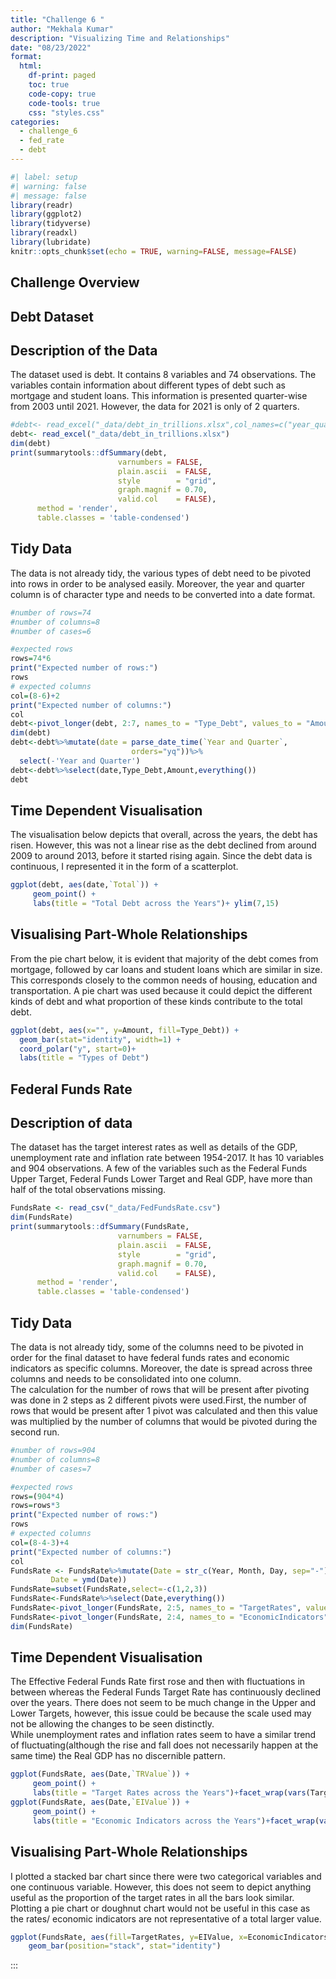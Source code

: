 ```yaml
---
title: "Challenge 6 "
author: "Mekhala Kumar"
description: "Visualizing Time and Relationships"
date: "08/23/2022"
format:
  html:
    df-print: paged
    toc: true
    code-copy: true
    code-tools: true
    css: "styles.css"
categories:
  - challenge_6
  - fed_rate
  - debt
---
```


```r
#| label: setup
#| warning: false
#| message: false
library(readr)
library(ggplot2)
library(tidyverse)
library(readxl)
library(lubridate)
knitr::opts_chunk$set(echo = TRUE, warning=FALSE, message=FALSE)
```

## Challenge Overview

::: panel-tabset
## Debt Dataset

## Description of the Data

The dataset used is debt. It contains 8 variables and 74 observations. The variables contain information about different types of debt such as mortgage and student loans. This information is presented quarter-wise from 2003 until 2021. However, the data for 2021 is only of 2 quarters.

```r
#debt<- read_excel("_data/debt_in_trillions.xlsx",col_names=c("year_quart","mortgage","he_revolve","auto_loan","cred_card","stud_loan","other","total"),skip=1)
debt<- read_excel("_data/debt_in_trillions.xlsx")
dim(debt)
print(summarytools::dfSummary(debt,
                        varnumbers = FALSE,
                        plain.ascii  = FALSE, 
                        style        = "grid", 
                        graph.magnif = 0.70, 
                        valid.col    = FALSE),
      method = 'render',
      table.classes = 'table-condensed')
```

## Tidy Data

The data is not already tidy, the various types of debt need to be pivoted into rows in order to be analysed easily. Moreover, the year and quarter column is of character type and needs to be converted into a date format.

```r
#number of rows=74
#number of columns=8
#number of cases=6

#expected rows
rows=74*6
print("Expected number of rows:")
rows
# expected columns 
col=(8-6)+2
print("Expected number of columns:")
col
debt<-pivot_longer(debt, 2:7, names_to = "Type_Debt", values_to = "Amount")
dim(debt)
debt<-debt%>%mutate(date = parse_date_time(`Year and Quarter`, 
                           orders="yq"))%>%
  select(-'Year and Quarter')
debt<-debt%>%select(date,Type_Debt,Amount,everything())
debt
```

## Time Dependent Visualisation

The visualisation below depicts that overall, across the years, the debt has risen. However, this was not a linear rise as the debt declined from around 2009 to around 2013, before it started rising again. Since the debt data is continuous, I represented it in the form of a scatterplot.

```r

ggplot(debt, aes(date,`Total`)) +
     geom_point() +
     labs(title = "Total Debt across the Years")+ ylim(7,15)

```

## Visualising Part-Whole Relationships

From the pie chart below, it is evident that majority of the debt comes from mortgage, followed by car loans and student loans which are similar in size. This corresponds closely to the common needs of housing, education and transportation. A pie chart was used because it could depict the different kinds of debt and what proportion of these kinds contribute to the total debt.

```r
ggplot(debt, aes(x="", y=Amount, fill=Type_Debt)) +
  geom_bar(stat="identity", width=1) +
  coord_polar("y", start=0)+
  labs(title = "Types of Debt")
```
:::

## Federal Funds Rate

## Description of data

The dataset has the target interest rates as well as details of the GDP, unemployment rate and inflation rate between 1954-2017. It has 10 variables and 904 observations. A few of the variables such as the Federal Funds Upper Target, Federal Funds Lower Target and Real GDP, have more than half of the total observations missing.

```r
FundsRate <- read_csv("_data/FedFundsRate.csv")
dim(FundsRate)
print(summarytools::dfSummary(FundsRate,
                        varnumbers = FALSE,
                        plain.ascii  = FALSE, 
                        style        = "grid", 
                        graph.magnif = 0.70, 
                        valid.col    = FALSE),
      method = 'render',
      table.classes = 'table-condensed')
```

## Tidy Data

The data is not already tidy, some of the columns need to be pivoted in order for the final dataset to have federal funds rates and economic indicators as specific columns. Moreover, the date is spread across three columns and needs to be consolidated into one column.\
The calculation for the number of rows that will be present after pivoting was done in 2 steps as 2 different pivots were used.First, the number of rows that would be present after 1 pivot was calculated and then this value was multiplied by the number of columns that would be pivoted during the second run.

```r
#number of rows=904
#number of columns=8
#number of cases=7

#expected rows
rows=(904*4)
rows=rows*3
print("Expected number of rows:")
rows
# expected columns 
col=(8-4-3)+4
print("Expected number of columns:")
col
FundsRate <- FundsRate%>%mutate(Date = str_c(Year, Month, Day, sep="-"),
         Date = ymd(Date))
FundsRate=subset(FundsRate,select=-c(1,2,3))
FundsRate<-FundsRate%>%select(Date,everything())
FundsRate<-pivot_longer(FundsRate, 2:5, names_to = "TargetRates", values_to = "TRValue")
FundsRate<-pivot_longer(FundsRate, 2:4, names_to = "EconomicIndicators", values_to = "EIValue")
dim(FundsRate)

```

## Time Dependent Visualisation

The Effective Federal Funds Rate first rose and then with fluctuations in between whereas the Federal Funds Target Rate has continuously declined over the years. There does not seem to be much change in the Upper and Lower Targets, however, this issue could be because the scale used may not be allowing the changes to be seen distinctly.\
While unemployment rates and inflation rates seem to have a similar trend of fluctuating(although the rise and fall does not necessarily happen at the same time) the Real GDP has no discernible pattern.

```r

ggplot(FundsRate, aes(Date,`TRValue`)) +
     geom_point() +
     labs(title = "Target Rates across the Years")+facet_wrap(vars(TargetRates))
ggplot(FundsRate, aes(Date,`EIValue`)) +
     geom_point() +
     labs(title = "Economic Indicators across the Years")+facet_wrap(vars(EconomicIndicators))
```

## Visualising Part-Whole Relationships

I plotted a stacked bar chart since there were two categorical variables and one continuous variable. However, this does not seem to depict anything useful as the proportion of the target rates in all the bars look similar.\
Plotting a pie chart or doughnut chart would not be useful in this case as the rates/ economic indicators are not representative of a total larger value.

```r
ggplot(FundsRate, aes(fill=TargetRates, y=EIValue, x=EconomicIndicators)) + 
    geom_bar(position="stack", stat="identity")    

```

:::

